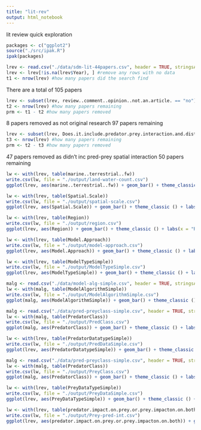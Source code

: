 ```yaml
---
title: "lit-rev"
output: html_notebook
---
```


lit review quick exploration 

```r
packages <- c("ggplot2") 
source("./src/ipak.R")
ipak(packages)
```

```r
lrev <- read.csv("./data/sdm-lit-44papers.csv", header = TRUE, stringsAsFactors = FALSE)
lrev <- lrev[!is.na(lrev$Year), ] #remove any rows with no data
t1 <- nrow(lrev) #how many papers did the search find
```

There are a total of 105 papers

```r
lrev <- subset(lrev, review..comment..opinion..not.an.article. == "no")
t2 <- nrow(lrev) #how many papers remaining
prm <- t1 - t2 #how many papers removed
```

8 papers removed as not original research
97 papers remaining

```r
lrev <- subset(lrev, Does.it.include.predator.prey.interaction.and.distribution == "yes")
t3 <- nrow(lrev) #how many papers remaining
prm <- t2 - t3 #how many papers removed
```

47 papers removed as didn't inc pred-prey spatial interaction
50 papers remaining

```r
lw <- with(lrev, table(marine..terrestrial..fw))
write.csv(lw, file = "./output/land-water-count.csv")
ggplot(lrev, aes(marine..terrestrial..fw)) + geom_bar() + theme_classic () + labs(x = "Study Location", y = "No. Studies")
```

```r
lw <- with(lrev, table(Spatial.Scale))
write.csv(lw, file = "./output/spatial-scale.csv")
ggplot(lrev, aes(Spatial.Scale)) + geom_bar() + theme_classic () + labs(x = "Spatial Scale", y = "No. Studies")
```

```r
lw <- with(lrev, table(Region))
write.csv(lw, file = "./output/region.csv")
ggplot(lrev, aes(Region)) + geom_bar() + theme_classic () + labs(x = "Region", y = "No. Studies")
```

```r
lw <- with(lrev, table(Model.Approach))
write.csv(lw, file = "./output/model-approach.csv")
ggplot(lrev, aes(Model.Approach)) + geom_bar() + theme_classic () + labs(x = "Model Approach", y = "No. Studies")
```

```r
lw <- with(lrev, table(ModelTypeSimple))
write.csv(lw, file = "./output/ModelTypeSimple.csv")
ggplot(lrev, aes(ModelTypeSimple)) + geom_bar() + theme_classic () + labs(x = "Model Type", y = "No. Studies") + theme(axis.text.x = element_text(angle = 45, hjust = 1))
```

```r
malg <- read.csv("./data/model-alg-simple.csv", header = TRUE, stringsAsFactors = FALSE) #models split to one per entry
lw <- with(malg, table(ModelAlgorithmSimple))
write.csv(lw, file = "./output/ModelAlgorithmSimple.csv")
ggplot(malg, aes(ModelAlgorithmSimple)) + geom_bar() + theme_classic () + labs(x = "Model Algorithm", y = "No. Studies") + coord_flip()
```
```r
malg <- read.csv("./data/pred-preyclass-simple.csv", header = TRUE, stringsAsFactors = FALSE) #models split to one per entry
lw <- with(malg, table(PredatorClass))
write.csv(lw, file = "./output/PredClass.csv")
ggplot(malg, aes(PredatorClass)) + geom_bar() + theme_classic () + labs(x = "Predator Class", y = "No. Studies") + theme(axis.text.x = element_text(angle = 45, hjust = 1))
```

```r
lw <- with(lrev, table(PredatorDatatypeSimple))
write.csv(lw, file = "./output/PredDataSimple.csv")
ggplot(lrev, aes(PredatorDatatypeSimple)) + geom_bar() + theme_classic () + labs(x = "Predator Data", y = "No. Studies") + coord_flip()
```


```r
malg <- read.csv("./data/pred-preyclass-simple.csv", header = TRUE, stringsAsFactors = FALSE) #models split to one per entry
lw <- with(malg, table(PredatorClass))
write.csv(lw, file = "./output/PreyClass.csv")
ggplot(malg, aes(PredatorClass)) + geom_bar() + theme_classic () + labs(x = "Prey Class", y = "No. Studies") + theme(axis.text.x = element_text(angle = 45, hjust = 1))
```

```r
lw <- with(lrev, table(PreyDataTypeSimple))
write.csv(lw, file = "./output/PreyDataSimple.csv")
ggplot(lrev, aes(PreyDataTypeSimple)) + geom_bar() + theme_classic () + labs(x = "Prey Data", y = "No. Studies") + coord_flip()
```

```r
lw <- with(lrev, table(predator.impact.on.prey.or.prey.impacton.on.both))
write.csv(lw, file = "./output/Prey-pred-int.csv")
ggplot(lrev, aes(predator.impact.on.prey.or.prey.impacton.on.both)) + geom_bar() + theme_classic () + labs(x = "Who Drives Who", y = "No. Studies")
```

